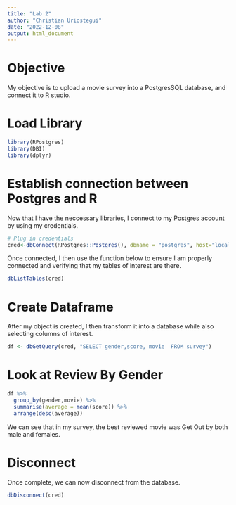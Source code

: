 ---
title: "Lab 2"
author: "Christian Uriostegui"
date: "2022-12-08"
output: html_document
---

# Objective

My objective is to upload a movie survey into a PostgresSQL database, and connect it to R studio.

# Load Library

```{r}
library(RPostgres)
library(DBI)
library(dplyr)
```

# Establish connection between Postgres and R

Now that I have the neccessary libraries, I connect to my Postgres account by using my credentials.

```{r}
# Plug in credentials
cred<-dbConnect(RPostgres::Postgres(), dbname = "postgres", host="localhost", port="5432", user="postgres", password="Kristian7389!")   
```

Once connected, I then use the function below to ensure I am properly connected and verifying that my tables of interest are there.

```{r}
dbListTables(cred)
```

# Create Dataframe

After my object is created, I then transform it into a database while also selecting columns of interest.

```{r}
df <- dbGetQuery(cred, "SELECT gender,score, movie  FROM survey")
```

# Look at Review By Gender

```{r}
df %>%
  group_by(gender,movie) %>%
  summarise(average = mean(score)) %>%
  arrange(desc(average))
```

We can see that in my survey, the best reviewed movie was Get Out by both male and females.

# Disconnect

Once complete, we can now disconnect from the database.

```{r}
dbDisconnect(cred)
```
